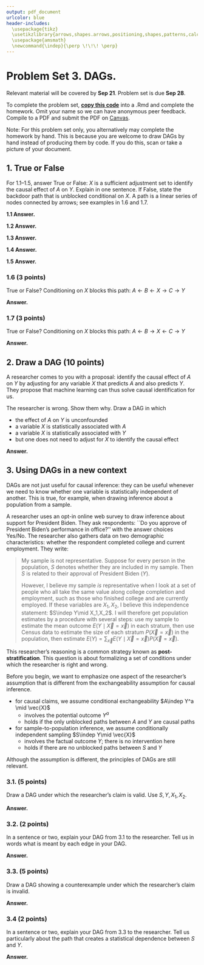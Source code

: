 ```yaml
---
output: pdf_document
urlcolor: blue
header-includes:
  \usepackage{tikz}
  \usetikzlibrary{arrows,shapes.arrows,positioning,shapes,patterns,calc}
  \usepackage{amsmath}
  \newcommand{\indep}{\perp \!\!\! \perp}
---
```


# Problem Set 3. DAGs.

Relevant material will be covered by **Sep 21**. Problem set is due **Sep 28**.

To complete the problem set, [**copy this code**](https://raw.githubusercontent.com/causal3900/causal3900.github.io/main/assets/psets/pset3_download.Rmd) into a .Rmd and complete the homework. Omit your name so we can have anonymous peer feedback. Compile to a PDF and submit the PDF on [Canvas](https://canvas.cornell.edu/courses/57329).

Note: For this problem set only, you alternatively may complete the homework by hand. This is because you are welcome to draw DAGs by hand instead of producing them by code. If you do this, scan or take a picture of your document.

## 1. True or False 

For 1.1--1.5, answer True or False: $X$ is a sufficient adjustment set to identify the causal effect of $A$ on $Y$. Explain in one sentence. If False, state the backdoor path that is unblocked conditional on $X$. A path is a linear series of nodes connected by arrows; see examples in 1.6 and 1.7.

\begin{tikzpicture}
    \node[anchor = north west] at (-1.5,2) {1.1. (4 points)};
    \node (x) at (-1,0) {$X$};
    \node (a) at (0,0) {$A$};
    \node (y) at (1,0) {$Y$};
    \draw[->, thick] (a) -- (y);
    \draw[->, thick] (x) -- (a);
    \draw[->, thick] (x) to[bend right] (y);
    \node at (0,-1.2) {};
\end{tikzpicture}
\begin{tikzpicture}
    \node[anchor = north west] at (-1.5,2) {1.2.  (4 points)};
    \node (x) at (-1,0) {$X$};
    \node (a) at (0,0) {$A$};
    \node (y) at (1,0) {$Y$};
    \draw[->, thick] (a) -- (y);
    \draw[->, thick] (x) -- (a);
    \draw[->, thick] (x) to[bend right] (y);
    \node (u1) at (.5,1) {$U$};
    \draw[->, thick] (u1) -- (a);
    \draw[->, thick] (u1) -- (y);
    \node at (0,-1.2) {};
\end{tikzpicture}
\begin{tikzpicture}
    \node[anchor = north west] at (-1.5,2) {1.3. (4 points)};
    \node (x) at (-1,0) {$X$};
    \node (a) at (0,0) {$A$};
    \node (y) at (1,0) {$Y$};
    \draw[->, thick] (a) -- (y);
    \draw[->, thick] (x) -- (a);
    \draw[->, thick] (x) to[bend right] (y);
    \node (u1) at (-.5,1) {$U_1$};
    \draw[->, thick] (u1) -- (x);
    \draw[->, thick] (u1) -- (a);
    \node at (0,-1.2) {};
\end{tikzpicture}
\begin{tikzpicture}
    \node[anchor = north west] at (-1.5,2) {1.4. (4 points)};
    \node (x) at (-1,0) {$X$};
    \node (a) at (0,0) {$A$};
    \node (y) at (1,0) {$Y$};
    \draw[->, thick] (a) -- (y);
    \draw[->, thick] (x) -- (a);
    \draw[->, thick] (x) to[bend right] (y);
    \node (u2) at (-1,-1) {$U_2$};
    \draw[->, thick] (u2) -- (x);
    \draw[->, thick] (u2) to[bend right] (y);
    \node at (0,-1.2) {};
\end{tikzpicture}
\begin{tikzpicture}
    \node[anchor = north west] at (-1.5,2) {1.5. (4 points)};
    \node (x) at (-1,0) {$X$};
    \node (a) at (0,0) {$A$};
    \node (y) at (1,0) {$Y$};
    \draw[->, thick] (a) -- (y);
    \draw[->, thick] (x) -- (a);
    \draw[->, thick] (x) to[bend right] (y);
    \node (u1) at (-.5,1) {$U_1$};
    \draw[->, thick] (u1) -- (x);
    \draw[->, thick] (u1) -- (a);
    \node (u2) at (-1,-1) {$U_2$};
    \draw[->, thick] (u2) -- (x);
    \draw[->, thick] (u2) to[bend right] (y);
    \node at (0,-1.2) {};
\end{tikzpicture}

**1.1 Answer.**  

**1.2 Answer.** 

**1.3 Answer.** 

**1.4 Answer.** 

**1.5 Answer.** 

### 1.6 (3 points) 

True or False? Conditioning on $X$ blocks this path: $A\leftarrow B \leftarrow X \rightarrow C \rightarrow Y$

**Answer.** 

### 1.7 (3 points) 

True or False? Conditioning on $X$ blocks this path: $A\leftarrow B \rightarrow X \leftarrow C \rightarrow Y$

**Answer.** 

## 2. Draw a DAG (10 points) 

A researcher comes to you with a proposal: identify the causal effect of $A$ on $Y$ by adjusting for any variable $X$ that predicts $A$ and also predicts $Y$. They propose that machine learning can thus solve causal identification for us.

The researcher is wrong. Show them why. Draw a DAG in which

- the effect of $A$ on $Y$ is unconfounded
- a variable $X$ is statistically associated with $A$
- a variable $X$ is statistically associated with $Y$
- but one does not need to adjust for $X$ to identify the causal effect

**Answer.** 

## 3. Using DAGs in a new context 

DAGs are not just useful for causal inference: they can be useful whenever we need to know whether one variable is statistically independent of another. This is true, for example, when drawing inference about a population from a sample.

A researcher uses an opt-in online web survey to draw inference about support for President Biden. They ask respondents: ``Do you approve of President Biden's performance in office?'' with the answer choices Yes/No. The researcher also gathers data on two demographic characteristics: whether the respondent completed college and current employment. They write:

> My sample is not representative. Suppose for every person in the population, $S$ denotes whether they are included in my sample. Then $S$ is related to their approval of President Biden ($Y$).
> 
> However, I believe my sample *is* representative when I look at a set of people who all take the same value along college completion and employment, such as those who finished college and are currently employed. If these variables are $X_1,X_2$, I believe this independence statement: $S\indep Y\mid X_1,X_2$. I will therefore get population estimates by a procedure with several steps: use my sample to estimate the mean outcome $E(Y\mid \vec{X} = \vec{x})$ in each stratum, then use Census data to estimate the size of each stratum $P(\vec{X} = \vec{x})$ in the population, then estimate $E(Y) = \sum_{\vec{x}}E(Y\mid \vec{X} = \vec{x})P(\vec{X} = \vec{x})$.

This researcher's reasoning is a common strategy known as **post-stratification**. This question is about formalizing a set of conditions under which the researcher is right and wrong.

Before you begin, we want to emphasize one aspect of the researcher's assumption that is different from the exchangeability assumption for causal inference.

* for causal claims, we assume conditional exchangeability $A\indep Y^a \mid \vec{X}$
     * involves the potential outcome $Y^a$
     * holds if the only unblocked paths between $A$ and $Y$ are causal paths
* for sample-to-population inference, we assume conditionally independent sampling $S\indep Y\mid \vec{X}$
     * involves the factual outcome $Y$; there is no intervention here
     * holds if there are no unblocked paths between $S$ and $Y$

Although the assumption is different, the principles of DAGs are still relevant.

### 3.1. (5 points) 

Draw a DAG under which the researcher's claim is valid. Use $S,Y,X_1,X_2$.

**Answer.** 

### 3.2. (2 points) 

In a sentence or two, explain your DAG from 3.1 to the researcher. Tell us in words what is meant by each edge in your DAG.

**Answer.** 

### 3.3. (5 points) 

Draw a DAG showing a counterexample under which the researcher's claim is invalid.

**Answer.** 

### 3.4 (2 points) 

In a sentence or two, explain your DAG from 3.3 to the researcher. Tell us particularly about the path that creates a statistical dependence between $S$ and $Y$.

**Answer.** 
